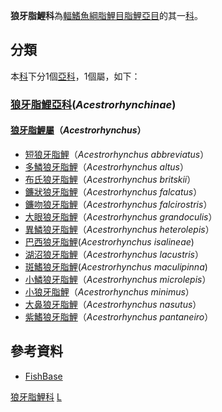 {{Automatic taxobox
| color = pink
| taxon = Acestrorhynchidae
| image = 
| image_caption = 
| authority = 
| subdivision_ranks = [[屬|屬]]
| subdivision = 
*見內文
}}
'''狼牙脂鯉科'''為[[輻鰭魚綱|輻鰭魚綱]][[脂鯉目|脂鯉目]][[脂鯉亞目|脂鯉亞目]]的其一[[科|科]]。

==分類==
本[[科|科]]下分1個[[亞科|亞科]]，1個屬，如下：
===[[狼牙脂鯉亞科|狼牙脂鯉亞科]](''Acestrorhynchinae'')===
====[[狼牙脂鯉屬|狼牙脂鯉屬]]（''Acestrorhynchus''）====
*[[短狼牙脂鯉|短狼牙脂鯉]]（''Acestrorhynchus abbreviatus''）
*[[多鱗狼牙脂鯉|多鱗狼牙脂鯉]]（''Acestrorhynchus altus''）
*[[布氏狼牙脂鯉|布氏狼牙脂鯉]]（''Acestrorhynchus britskii''）
*[[鐮狀狼牙脂鯉|鐮狀狼牙脂鯉]]（''Acestrorhynchus falcatus''）
*[[鐮吻狼牙脂鯉|鐮吻狼牙脂鯉]]（''Acestrorhynchus falcirostris''）
*[[大眼狼牙脂鯉|大眼狼牙脂鯉]]（''Acestrorhynchus grandoculis''）
*[[異鱗狼牙脂鯉|異鱗狼牙脂鯉]]（''Acestrorhynchus heterolepis''）
*[[巴西狼牙脂鯉|巴西狼牙脂鯉]](''Acestrorhynchus isalineae'')
*[[湖沼狼牙脂鯉|湖沼狼牙脂鯉]]（''Acestrorhynchus lacustris''）
*[[斑鰭狼牙脂鯉|斑鰭狼牙脂鯉]](''Acestrorhynchus maculipinna'')
*[[小鱗狼牙脂鯉|小鱗狼牙脂鯉]]（''Acestrorhynchus microlepis''）
*[[小狼牙脂鯉|小狼牙脂鯉]]（''Acestrorhynchus minimus''）
*[[大鼻狼牙脂鯉|大鼻狼牙脂鯉]]（''Acestrorhynchus nasutus''）
*[[紫鰭狼牙脂鯉|紫鰭狼牙脂鯉]]（''Acestrorhynchus pantaneiro''）

==參考資料==
*[http://www.fishbase.org/identification/specieslist.php?famcode=593&areacode=&spines=&fins=&c_code= FishBase]
{{Taxonbar|from=Q9138782}}

[[Category:狼牙脂鯉科|]]
[[Category:脂鲤目|L]]
